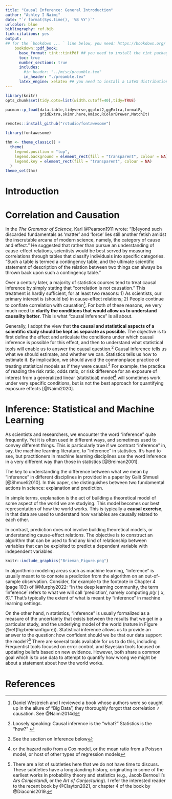 ```yaml
---
title: "Causal Inference: General Introduction"
author: "Ashley I Naimi"
date: "`r format(Sys.time(), '%B %Y')`"
urlcolor: blue
bibliography: ref.bib
link-citations: yes
output: 
## for the `bookdown ... ` line below, you need: https://bookdown.org/
    bookdown::pdf_book:
      base_format: tint::tintPdf ## you need to install the tint package - https://cran.r-project.org/web/packages/tint/vignettes/tintHtmlIntro.html
      toc: true
      number_sections: true
      includes:
        #in_header: "../misc/preamble.tex"
        in_header: "./preamble.tex"
      latex_engine: xelatex ## you need to install a LaTeX distribution, like: tinytex: https://yihui.org/tinytex/
---
```


```r
library(knitr)
opts_chunk$set(tidy.opts=list(width.cutoff=40),tidy=TRUE)

pacman::p_load(data.table,tidyverse,ggplot2,ggExtra,formatR,
               gridExtra,skimr,here,Hmisc,RColorBrewer,MatchIt)

remotes::install_github("rstudio/fontawesome")

library(fontawesome)

thm <- theme_classic() +
  theme(
    legend.position = "top",
    legend.background = element_rect(fill = "transparent", colour = NA),
    legend.key = element_rect(fill = "transparent", colour = NA)
  )
theme_set(thm)
```

\newpage
\onehalfspacing

# Introduction

# Correlation and Causation

In the *The Grammar of Science,* Karl @Pearson1911 wrote: "[b]eyond such discarded fundamentals as 'matter' and 'force' lies still another fetish amidst the inscrutable arcana of modern science, namely, the category of cause and effect." He suggested that rather than pursue an understanding of cause-effect relations, scientists would be best served by measuring correlations through tables that classify individuals into specific categories. "Such a table is termed a contingency table, and the ultimate scientific statement of description of the relation between two things can always be thrown back upon such a contingency table."

Over a century later, a majority of statistics courses tend to treat causal inference by simply stating that "correlation is not causation." This treatment is hardly sufficient, for at least two reasons: 1) As scientists, our primary interest is (should be) in cause-effect relations; 2) People continue to conflate correlation with causation^[Daniel Westreich and I reviewed a book whose authors were so caught up in the allure of "Big Data", they thoroughly forgot that correlation $\neq$ causation. See @Naimi2014d]. For both of these reasons, we very much need to **clarify the conditions that would allow us to understand causality better.** This is what "causal inference" is all about.

Generally, I adopt the view that **the causal and statistical aspects of a scientific study should be kept as separate as possible.** The objective is to first define the effect and articulate the conditions under which causal inference is possible for this effect, and then to understand what statistical tools will enable us to answer the causal question.^[Loosely speaking: Causal inference is the "what?" Statistics is the "how?" ] Causal inference tells us what we should estimate, and whether we can. Statistics tells us how to estimate it. By implication, we should avoid the commonplace practice of treating statistical models as if they were causal.^[See the section on Inference below] For example, the practice of reading the risk ratio, odds ratio, or risk difference for an exposure of interest from a generalized linear (statistical) model^[or the hazard ratio from a Cox model, or the mean ratio from a Poisson model, or host of other types of regression models] will sometimes work under very specific conditions, but is not the best approach for quantifying exposure effects [@Naimi2020].

# Inference: Statistical and Machine Learning

As scientists and researchers, we encounter the word "inference" quite frequently.
<!-- ^[The etymology of the word infer, from the Latin word *inferre*, means to "bring in"; "in" + "carry, to bear children". For me, the key to this is recognizing that inference requires an act of bringing the truth or falsity of some feature of the outside world within the realm of human understanding.]  -->
Yet it is often used in different ways, and sometimes used to convey different things. This is particularly true if we contrast "inference" in, say, the machine learning literature, to "inference" in statistics. It's hard to see, but practitioners in machine learning disciplines use the word inference in a very different way than those in statistics [@Breiman2001]. 

The key to understanding the difference between what we mean by "inference" in different disciplines in provided in a paper by Galit Shmueli [@Shmueli2010]. In this paper, she distinguishes between two fundamental actions in science: explanation and prediction. 

In simple terms, explanation is the act of building a theoretical model of some aspect of the world we are studying. This model becomes our best representation of how the world works. This is typically a **causal exercise**, in that data are used to understand how variables are causally related to each other.

In contrast, prediction does not involve building theoretical models, or understanding cause-effect relations. The objective is to construct an algorithm that can be used to find any kind of relationship between variables that can be exploited to predict a dependent variable with independent variables. 

```r
knitr::include_graphics("Brieman_Figure.png")
```

In algorithmic modeling areas such as machine learning, "inference" is usually meant to to connote a prediction from the algorithm on an out-of-sample observation. Consider, for example to the footnote in Chapter 4 (page 103) of @Murphy2022: "In the deep learning community, the term 'inference' refers to what we will call 'prediction', namely computing $p(y \mid x, \hat{\theta})$." That's typically the extent of what is meant by "inference" in machine learning settings.  

On the other hand, n statistics, "inference" is usually formalized as a measure of the uncertainty that exists between the results that we get in a particular study, and the underlying model of the world (nature in Figure \@ref(fig:breimanfigure)). Statistical inference allows us to provide an answer to the question: how confident should we be that our data support the model?^[There are a lot of subtleties here that we do not have time to discuss. These subtleties have a longstanding history, originating in some of the earliest works in probability theory and statistics (e.g., Jacob Bernoulli's *Ars Conjectandi*, or the *Art of Conjecturing*). I refer the interested reader to the recent book by @Clayton2021, or chapter 4 of the book by @Diaconis2019.] There are several tools available for us to do this, including Frequentist tools focused on error control, and Bayesian tools focused on updating beliefs based on new evidence. However, both share a common goal which is to use data to attempt to quantify how wrong we might be about a statement about how the world works.

# References